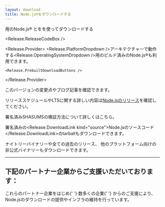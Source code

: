 ```yaml
---
layout: download
title: Node.js®をダウンロードする
---
```


<section>
  <Release.OperatingSystemDropdown />用のNode.js® <Release.VersionDropdown />と<Release.PackageManagerDropdown />を<Release.InstallationMethodDropdown />を使ってダウンロードする

<Release.ReleaseCodeBox />

  <Release.Provider>
    <Release.PlatformDropdown />アーキテクチャーで動作する<Release.OperatingSystemDropdown />用のビルド済みのNode.js®も利用できます。

    <Release.PrebuiltDownloadButtons />

  </Release.Provider>
</section>

<section>
  このバージョンの<Release.ChangelogLink>変更点</Release.ChangelogLink>や<Release.BlogPostLink>ブログ記事</Release.BlogPostLink>を確認できます。

リリーススケジュールやLTSに関する詳しい内容は[Node.jsのリリース](/ja/about/previous-releases)を確認してください。

署名済みSHASUMSの<LinkWithArrow href="https://github.com/nodejs/node#verifying-binaries">検証方法</LinkWithArrow>について詳しくはこちら。

署名済みの<Release.DownloadLink kind="source">Node.jsのソースコード</Release.DownloadLink>のtarballもダウンロードできます。

  <LinkWithArrow href="https://nodejs.org/download/nightly/">ナイトリーバイナリー</LinkWithArrow>や全ての<Link href="/download/archive/current">過去のリリース</Link>、
  他のプラットフォーム向けの<LinkWithArrow href="https://unofficial-builds.nodejs.org/download/">非公式バイナリー</LinkWithArrow>もダウンロードできます。
</section>

---

<section className="mt-3">
  <h2 className="text-center">下記のパートナー企業からご支援いただいております：</h2>

<span className="text-center">
  これらのパートナー企業をはじめ{' '}
  <Link href="/about/partners">数多くの企業</Link>{' '}
  からのご支援により、Node.jsのダウンロードの提供やインフラの維持を行っています。
</span>

  <div className="mt-4">
    <PartnersLogoList categories="infrastructure" />
  </div>
</section>
